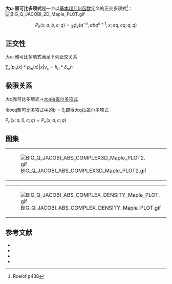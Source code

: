 '''大q-雅可比多项式'''是一个以[[基本超几何函数|基本超几何函数]]定义的正交多项式<ref name=r>Roelof p438</ref>：
[[File:BIG_Q_JACOBI_2D_Maple_PLOT.gif|thumb]]
:<math>\displaystyle   P_n(x;a,b,c;q)={}_3\phi_2(q^{-n},abq^{n+1},x;aq,cq;q,q) </math>

==正交性==
大q-雅可比多项式满足下列正交关系

<math>\sum_x(p_n(x)*p_m(x)|x|v_x=h_n*\delta_mn</math>
==极限关系==
;大q雅可比多项式→[[大q拉盖尔多项式|大q拉盖尔多项式]]
令大q雅可比多项式中的<math>b =0</math>,即得大q拉盖尔多项式

<math>P_{n}(x;a,0,c;q)=P_{n}(x;a,c;q)</math>

==图集==
{|
|[[File:BIG_Q_JACOBI_ABS_COMPLEX3D_Maple_PLOT2.gif|thumb]]
|[[File:BIG_Q_JACOBI_IM_COMPLEX3D_Maple_PLOT.gif|thumb]]
|[[File:BIG_Q_JACOBI_RE_COMPLEX3D_Maple_PLOT.gif|thumb]]
|}
{|
|[[File:BIG_Q_JACOBI_ABS_COMPLEX_DENSITY_Maple_PLOT.gif|thumb]]
|[[File:BIG_Q_JACOBI_IM_COMPLEX_DENSITY_Maple_PLOT.gif|thumb]]
|[[File:BIG_Q_JACOBI_RE_COMPLEX_DENSITY_Maple_PLOT.gif|thumb]]
|}

==参考文献==
*{{Citation | last1=Andrews | first1=George E. |authorlink1=George Andrews (mathematician)| last2=Askey | first2=Richard |authorlink2=Richard Askey | editor1-last=Brezinski | editor1-first=C. | editor2-last=Draux | editor2-first=A. | editor3-last=Magnus | editor3-first=Alphonse P. | editor4-last=Maroni | editor4-first=Pascal | editor5-last=Ronveaux | editor5-first=A. | title=Polynômes orthogonaux et applications.  Proceedings of the Laguerre symposium held at Bar-le-Duc, October 15–18, 1984.  | publisher=[[Springer-Verlag|Springer-Verlag]] | location=Berlin, New York | series=Lecture Notes in Math. | isbn=978-3-540-16059-5  | mr=838970 | year=1985 | volume=1171 | chapter=Classical orthogonal polynomials | doi=10.1007/BFb0076530 | pages=36–62}}
*{{Citation | last1=Gasper | first1=George | last2=Rahman | first2=Mizan | title=Basic hypergeometric series | publisher=[[Cambridge_University_Press|Cambridge University Press]] | edition=2nd | series=Encyclopedia of Mathematics and its Applications | isbn=978-0-521-83357-8 | doi=10.2277/0521833574 | mr=2128719 | year=2004 | volume=96}}
*{{Citation | last1=Koekoek | first1=Roelof | last2=Lesky | first2=Peter A. | last3=Swarttouw | first3=René F. | title=Hypergeometric orthogonal polynomials and their q-analogues | publisher=[[Springer-Verlag|Springer-Verlag]] | location=Berlin, New York | series=Springer Monographs in Mathematics | isbn=978-3-642-05013-8 | doi=10.1007/978-3-642-05014-5 | mr=2656096 | year=2010}}
*{{dlmf|id=18|title=|first=Tom H. |last=Koornwinder|first2=Roderick S. C.|last2= Wong|first3=Roelof |last3=Koekoek||first4=René F. |last4=Swarttouw}}
{{q超几何函数}}